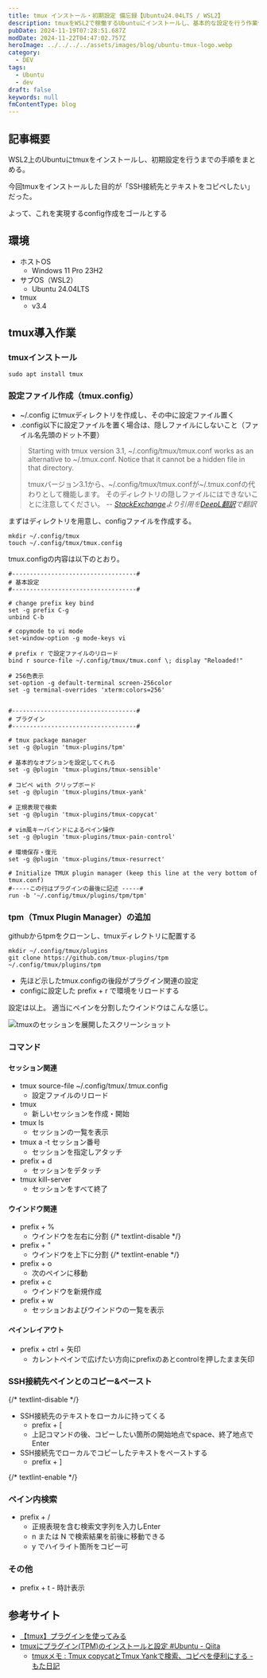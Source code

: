 ```yaml
---
title: tmux インストール・初期設定 備忘録【Ubuntu24.04LTS / WSL2】
description: tmuxをWSL2で稼働するUbuntuにインストールし、基本的な設定を行う作業備忘録。「SSH接続先とテキストのコピペがしたい」が当初の目的であり、これを実現できるようconfigファイルを作成する。
pubDate: 2024-11-19T07:28:51.687Z
modDate: 2024-11-22T04:47:02.757Z
heroImage: ../../../../assets/images/blog/ubuntu-tmux-logo.webp
category:
  - DEV
tags:
  - Ubuntu
  - dev
draft: false
keywords: null
fmContentType: blog
---
```



## 記事概要

WSL2上のUbuntuにtmuxをインストールし、初期設定を行うまでの手順をまとめる。

今回tmuxをインストールした目的が「SSH接続先とテキストをコピペしたい」だった。

よって、これを実現するconfig作成をゴールとする

## 環境

- ホストOS
  - Windows 11 Pro 23H2
- サブOS（WSL2）
  - Ubuntu 24.04LTS
- tmux
  - v3.4

## tmux導入作業

### tmuxインストール

```shell
sudo apt install tmux
```

### 設定ファイル作成（tmux.config）

- ~/.config にtmuxディレクトリを作成し、その中に設定ファイル置く
- .config以下に設定ファイルを置く場合は、隠しファイルにしないこと（ファイル名先頭のドット不要）

> Starting with tmux version 3.1, \~/.config/tmux/tmux.conf works as an alternative to \~/.tmux.conf. Notice that it cannot be a hidden file in that directory.
>
> tmuxバージョン3.1から、\~/.config/tmux/tmux.confが\~/.tmux.confの代わりとして機能します。 そのディレクトリの隠しファイルにはできないことに注意してください。 <cite>-- [StackExchange](https://unix.stackexchange.com/questions/644819/is-it-possible-to-move-tmux-conf-to-config-folder)より引用を[DeepL翻訳](https://www.deepl.com/ja/translator)で翻訳</cite>

まずはディレクトリを用意し、configファイルを作成する。

```shell 設定ファイル作成
mkdir ~/.config/tmux
touch ~/.config/tmux/tmux.config
```

tmux.configの内容は以下のとおり。

```vim tmux.config
#-----------------------------------#
# 基本設定
#-----------------------------------#

# change prefix key bind
set -g prefix C-g
unbind C-b

# copymode to vi mode
set-window-option -g mode-keys vi

# prefix r で設定ファイルのリロード
bind r source-file ~/.config/tmux/tmux.conf \; display "Reloaded!"

# 256色表示
set-option -g default-terminal screen-256color
set -g terminal-overrides 'xterm:colors=256'


#-----------------------------------#
# プラグイン
#-----------------------------------#

# tmux package manager
set -g @plugin 'tmux-plugins/tpm'

# 基本的なオプションを設定してくれる
set -g @plugin 'tmux-plugins/tmux-sensible'

# コピペ with クリップボード
set -g @plugin 'tmux-plugins/tmux-yank'

# 正規表現で検索
set -g @plugin 'tmux-plugins/tmux-copycat'

# vim風キーバインドによるペイン操作
set -g @plugin 'tmux-plugins/tmux-pain-control'

# 環境保存・復元
set -g @plugin 'tmux-plugins/tmux-resurrect'

# Initialize TMUX plugin manager (keep this line at the very bottom of tmux.conf)
#-----この行はプラグインの最後に記述 -----#
run -b '~/.config/tmux/plugins/tpm/tpm'
```

### tpm（Tmux Plugin Manager）の追加

githubからtpmをクローンし、tmuxディレクトリに配置する

```shell tpmインストール
mkdir ~/.config/tmux/plugins
git clone https://github.com/tmux-plugins/tpm ~/.config/tmux/plugins/tpm
```

- 先ほど示したtmux.configの後段がプラグイン関連の設定
- configに設定した prefix + r で環境をリロードする

設定は以上。
適当にペインを分割したウインドウはこんな感じ。

![tmuxのセッションを展開したスクリーンショット](@/images/blog/tmux-result.webp)

### コマンド

#### セッション関連

- tmux source-file ~/.config/tmux/.tmux.config
  - 設定ファイルのリロード
- tmux
  - 新しいセッションを作成・開始
- tmux ls
  - セッションの一覧を表示
- tmux a -t セッション番号
  - セッションを指定しアタッチ
- prefix + d
  - セッションをデタッチ
- tmux kill-server
  - セッションをすべて終了

#### ウインドウ関連

- prefix + %
  - ウインドウを左右に分割
    {/* textlint-disable */}
- prefix + "
  - ウインドウを上下に分割
    {/* textlint-enable */}
- prefix + o
  - 次のペインに移動
- prefix + c
  - ウインドウを新規作成
- prefix + w
  - セッションおよびウインドウの一覧を表示

#### ペインレイアウト

- prefix + ctrl + 矢印
  - カレントペインで広げたい方向にprefixのあとcontrolを押したまま矢印

### SSH接続先ペインとのコピー&ペースト

{/* textlint-disable */}

- SSH接続先のテキストをローカルに持ってくる
  - prefix + [
  - 上記コマンドの後、コピーしたい箇所の開始地点でspace、終了地点でEnter
- SSH接続先でローカルでコピーしたテキストをペーストする
  - prefix + ]

{/* textlint-enable */}

### ペイン内検索

- prefix + /
  - 正規表現を含む検索文字列を入力しEnter
  - n または N で検索結果を前後に移動できる
  - y でハイライト箇所をコピー可

### その他

- prefix + t - 時計表示

## 参考サイト

- [【tmux】プラグインを使ってみる](https://amateur-engineer-blog.com/tmux-plugin-manager)
- [tmuxにプラグイン(TPM)のインストールと設定 #Ubuntu - Qiita](https://qiita.com/askbox-net/items/9686b89a9928e66b16b0)
  - [tmuxメモ : Tmux copycatとTmux Yankで検索、コピペを便利にする - もた日記](https://wonderwall.hatenablog.com/entry/2016/06/29/230105)
